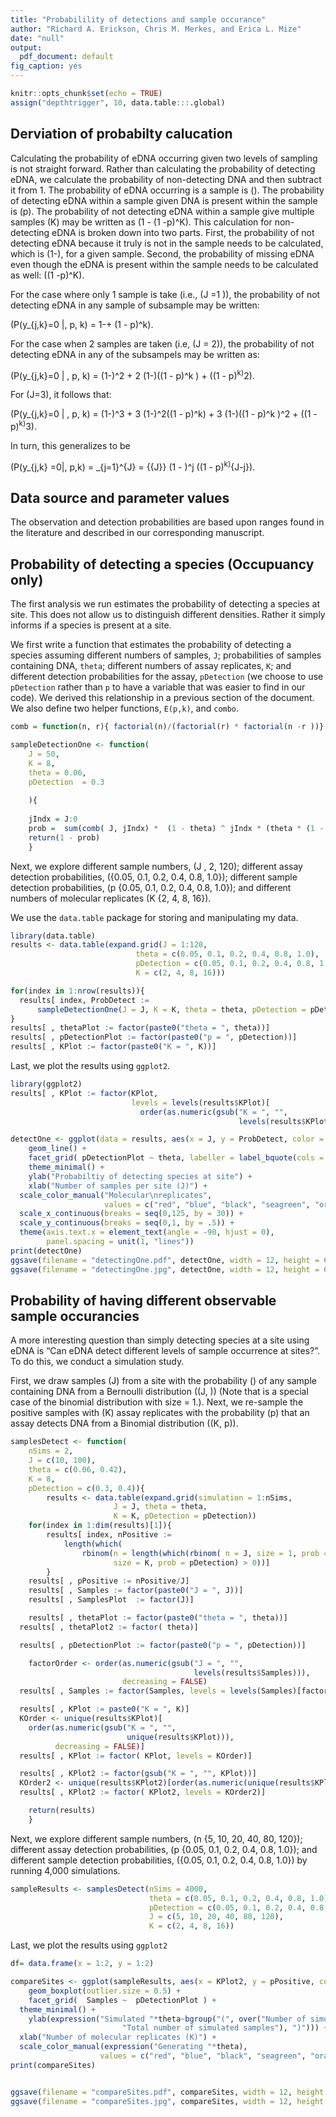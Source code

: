 ```yaml
---
title: "Probabilility of detections and sample occurance"
author: "Richard A. Erickson, Chris M. Merkes, and Erica L. Mize"
date: "null"
output:
  pdf_document: default
fig_caption: yes
---
```


```r
knitr::opts_chunk$set(echo = TRUE)
assign("depthtrigger", 10, data.table:::.global)
```

## Derviation of probabilty calucation

Calculating the probability of eDNA occurring given two levels of sampling is not straight forward. 
Rather than calculating the probability of detecting eDNA, we calculate the probability of non-detecting DNA and then subtract it from 1.
The probability of eDNA occurring is a sample is \(\theta\).
The probability of detecting eDNA within a sample given DNA is present within the sample is \(p\). 
The probability of not detecting eDNA within a sample give multiple samples \(K\) may be written as \(1 - (1 -p)^K\).
This calculation for non-detecting eDNA is broken down into two parts.
First, the probability of not detecting eDNA because it truly is not in the sample needs to be calculated, which is \(1-\theta\), for a given sample.
Second, the probability of missing eDNA even though the eDNA is present within the sample needs to be calculated as well: \(\theta (1 -p)^K\).

For the case where only 1 sample is take (i.e., \(J =1 \)), the probability of not detecting eDNA in any sample of subsample may be written: 

\(P(y_{j,k}=0 |\theta, p, k) =  1-\theta + \theta (1 - p)^k\).

For the case when 2 samples are taken (i.e, \(J = 2\)), the probability of not detecting eDNA in any of the subsampels may be written as:

\(P(y_{j,k}=0  | \theta, p, k) =  (1-\theta)^2 + 2 (1-\theta)(\theta (1 - p)^k ) + (\theta (1 - p)^k)^2\).

For \(J=3\), it follows that:

\(P(y_{j,k}=0 | \theta, p, k) =  (1-\theta)^3 + 3 (1-\theta)^2(\theta (1 - p)^k) + 3 (1-\theta)(\theta (1 - p)^k )^2 + (\theta (1 - p)^k)^3\).

In turn, this generalizes to be

\(P(y_{j,k} =0|\theta, p,k) = \sum_{j=1}^{J} = {{J}\choose{j}} (1 - \theta)^j (\theta (1 - p)^k)^{J-j}\).


## Data source and parameter values

The observation and detection probabilities are based upon ranges found in the literature and described in our corresponding manuscript.

## Probability of detecting a species (Occupuancy only)

The first analysis we run estimates the probability of detecting a species at site. This does not allow us to distinguish different densities. Rather it simply informs if a species is present at a site.

We first write a function that estimates the probability of detecting a species assuming different numbers of samples, `J`; probabilities of samples containing DNA, `theta`; different numbers of assay replicates, `K`; and different detection probabilities for the assay, `pDetection` (we choose to use `pDetection` rather than `p` to have a variable that was easier to find in our code). We derived this relationship in a previous section of the document. We also define two helper functions, `E(p,k)`, and `combo`.

```r
comb = function(n, r){ factorial(n)/(factorial(r) * factorial(n -r ))}

sampleDetectionOne <- function(
	J = 50,
	K = 8,
	theta = 0.06,
	pDetection  = 0.3
	
	){
  
    jIndx = J:0
	prob = 	sum(comb( J, jIndx) *  (1 - theta) ^ jIndx * (theta * (1 - pDetection)^K )  ^ rev(jIndx))
	return(1 - prob)
	}
```



Next, we explore different sample numbers, \(J \in 1, 2, \ldots 120\); different assay detection probabilities, \(\theta \in \{0.05, 0.1, 0.2, 0.4, 0.8, 1.0\}\); different sample detection probabilities, \(p \in \{0.05, 0.1, 0.2, 0.4, 0.8, 1.0\}\); and different numbers of molecular replicates \(K \in \{2, 4, 8, 16\}\).

We use the `data.table` package for storing and manipulating my data.

```r
library(data.table)
results <- data.table(expand.grid(J = 1:120,
							theta = c(0.05, 0.1, 0.2, 0.4, 0.8, 1.0), 
							pDetection = c(0.05, 0.1, 0.2, 0.4, 0.8, 1.0),
							K = c(2, 4, 8, 16)))

for(index in 1:nrow(results)){
  results[ index, ProbDetect :=
	  sampleDetectionOne(J = J, K = K, theta = theta, pDetection = pDetection)]
}
results[ , thetaPlot := factor(paste0("theta = ", theta))]
results[ , pDetectionPlot := factor(paste0("p = ", pDetection))]
results[ , KPlot := factor(paste0("K = ", K))]
```

Last, we plot the results using `ggplot2`.

```r

library(ggplot2)
results[ , KPlot := factor(KPlot,
                           levels = levels(results$KPlot)[
                             order(as.numeric(gsub("K = ", "",
                                                   levels(results$KPlot))))])]

detectOne <- ggplot(data = results, aes(x = J, y = ProbDetect, color = KPlot)) +
	geom_line() +
	facet_grid( pDetectionPlot ~ theta, labeller = label_bquote(cols = theta == .(theta))) +
	theme_minimal() +
	ylab("Probabiltiy of detecting species at site") +
	xlab("Number of samples per site (J)") +
  scale_color_manual("Molecular\nreplicates",
                     values = c("red", "blue", "black", "seagreen", "orange", "grey50")) +
  scale_x_continuous(breaks = seq(0,125, by = 30)) +
  scale_y_continuous(breaks = seq(0,1, by = .5)) +
  theme(axis.text.x = element_text(angle = -90, hjust = 0),
        panel.spacing = unit(1, "lines"))
print(detectOne)
ggsave(filename = "detectingOne.pdf", detectOne, width = 12, height = 6)
ggsave(filename = "detectingOne.jpg", detectOne, width = 12, height = 6)
```



## Probability of having different observable sample occurancies

A more interesting question than simply detecting species at a site using eDNA is "Can eDNA detect different levels of sample occurrence at sites?". To do this, we conduct a simulation study.

First, we draw samples \(J\) from a site with the probability \(\theta\) of any sample containing DNA from a Bernoulli distribution \(\text{Bernoulli}(J, \theta)\) (Note that is a special case of the binomial distribution with size = 1.). Next, we re-sample the positive samples with \(K\) assay replicates with the probability \(p\) that an assay detects DNA from a Binomial distribution \(\text{Binomial}(K, p)\).

```r
samplesDetect <- function(
	nSims = 2,
	J = c(10, 100),
	theta = c(0.06, 0.42),
	K = 8,
	pDetection = c(0.3, 0.4)){
		results <- data.table(expand.grid(simulation = 1:nSims,
					   J = J, theta = theta,
					   K = K, pDetection = pDetection))
	for(index in 1:dim(results)[1]){
		results[ index, nPositive :=
			length(which(
				rbinom(n = length(which(rbinom( n = J, size = 1, prob = theta) >0)),
					   size = K, prob = pDetection) > 0))]
		}
	results[ , pPositive := nPositive/J]
	results[ , Samples := factor(paste0("J = ", J))]
	results[ , SamplesPlot  := factor(J)]

	results[ , thetaPlot := factor(paste0("theta = ", theta))]
  results[ , thetaPlot2 := factor( theta)]

  results[ , pDetectionPlot := factor(paste0("p = ", pDetection))]

	factorOrder <- order(as.numeric(gsub("J = ", "", 
	                                     levels(results$Samples))), 
	                     decreasing = FALSE)
  results[ , Samples := factor(Samples, levels = levels(Samples)[factorOrder]) ]

  results[ , KPlot := paste0("K = ", K)]
  KOrder <- unique(results$KPlot)[
    order(as.numeric(gsub("K = ", "",
                          unique(results$KPlot))), 
          decreasing = FALSE)]
  results[ , KPlot := factor( KPlot, levels = KOrder)]

  results[ , KPlot2 := factor(gsub("K = ", "", KPlot))]
  KOrder2 <- unique(results$KPlot2)[order(as.numeric(unique(results$KPlot)), decreasing = FALSE)]
  results[ , KPlot2 := factor( KPlot2, levels = KOrder2)]

	return(results)
	}
```

Next, we explore different sample numbers, \(n \in \{5, 10, 20, 40, 80, 120\}\); different assay detection probabilities, \(p \in \{0.05, 0.1, 0.2, 0.4, 0.8, 1.0\}\); and different sample detection probabilities, \(\theta \in \{0.05, 0.1, 0.2, 0.4, 0.8, 1.0\}\) by running 4,000 simulations.

```r
sampleResults <- samplesDetect(nSims = 4000,
                               theta = c(0.05, 0.1, 0.2, 0.4, 0.8, 1.0),
                               pDetection = c(0.05, 0.1, 0.2, 0.4, 0.8, 1.0),
                               J = c(5, 10, 20, 40, 80, 120),
                               K = c(2, 4, 8, 16))
```

Last, we plot the results using `ggplot2`
```r

df= data.frame(x = 1:2, y = 1:2)

compareSites <- ggplot(sampleResults, aes(x = KPlot2, y = pPositive, color = thetaPlot)) +
	geom_boxplot(outlier.size = 0.5) +
	facet_grid(  Samples ~  pDetectionPlot ) +
  theme_minimal() +
	ylab(expression("Simulated "*theta~bgroup("(", over("Number of simulated positive samples",
	                     "Total number of simulated samples"), ")"))) +
  xlab("Number of molecular replicates (K)") +
  scale_color_manual(expression("Generating "*theta),
                    values = c("red", "blue", "black", "seagreen", "orange", "grey50"))
print(compareSites)


ggsave(filename = "compareSites.pdf", compareSites, width = 12, height = 6)
ggsave(filename = "compareSites.jpg", compareSites, width = 12, height = 6)
```


